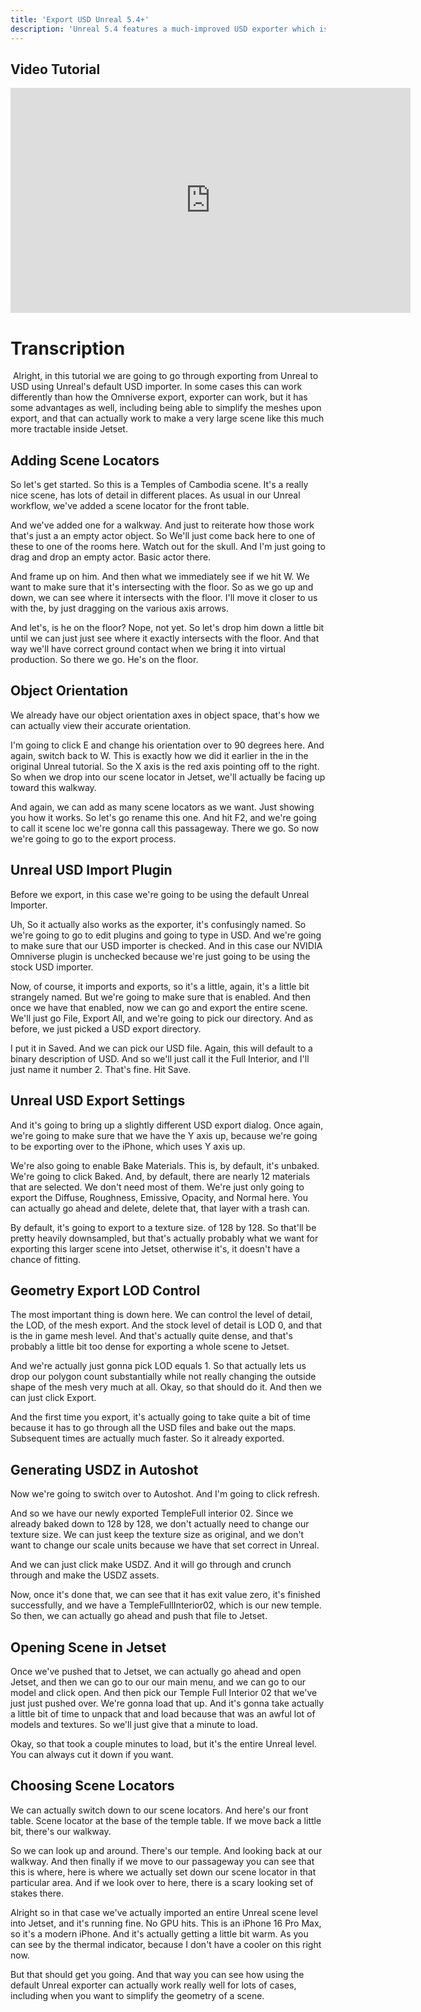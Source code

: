 ```yaml
---
title: 'Export USD Unreal 5.4+'
description: 'Unreal 5.4 features a much-improved USD exporter which is now the standard export technique as the Omniverse Unreal connector is deprecated.'
---
```


## Video Tutorial

<iframe src="https://share.descript.com/embed/4yyzv2YhmEA" width="640" height="360" frameborder="0" allowfullscreen></iframe>

# Transcription
​
Alright, in this tutorial we are going to go through exporting from Unreal to USD using Unreal's default USD importer. In some cases this can work differently than how the Omniverse export, exporter can work, but it has some advantages as well, including being able to simplify the meshes upon export, and that can actually work to make a very large scene like this much more tractable inside Jetset.


## Adding Scene Locators

So let's get started. So this is a Temples of Cambodia scene. It's a really nice scene, has lots of detail in different places. As usual in our Unreal workflow, we've added a scene locator for the front table.

And we've added one for a walkway. And just to reiterate how those work that's just a an empty actor object. So We'll just come back here to one of these to one of the rooms here. Watch out for the skull. And I'm just going to drag and drop an empty actor. Basic actor there.

And frame up on him. And then what we immediately see if we hit W. We want to make sure that it's intersecting with the floor. So as we go up and down, we can see where it intersects with the floor. I'll move it closer to us with the, by just dragging on the various axis arrows.

And let's, is he on the floor? Nope, not yet. So let's drop him down a little bit until we can just just see where it exactly intersects with the floor. And that way we'll have correct ground contact when we bring it into virtual production. So there we go. He's on the floor. 


## Object Orientation

We already have our object orientation axes in object space, that's how we can actually view their accurate orientation.

I'm going to click E and change his orientation over to 90 degrees here. And again, switch back to W. This is exactly how we did it earlier in the in the original Unreal tutorial. So the X axis is the red axis pointing off to the right. So when we drop into our scene locator in Jetset, we'll actually be facing up toward this walkway.

And again, we can add as many scene locators as we want. Just showing you how it works. So let's go rename this one. And hit F2, and we're going to call it scene loc we're gonna call this passageway. There we go. So now we're going to go to the export process.


## Unreal USD Import Plugin

Before we export, in this case we're going to be using the default Unreal Importer.

Uh, So it actually also works as the exporter, it's confusingly named. So we're going to go to edit plugins and going to type in USD. And we're going to make sure that our USD importer is checked. And in this case our NVIDIA Omniverse plugin is unchecked because we're just going to be using the stock USD importer.

Now, of course, it imports and exports, so it's a little, again, it's a little bit strangely named. But we're going to make sure that is enabled. And then once we have that enabled, now we can go and export the entire scene. We'll just go File, Export All, and we're going to pick our directory. And as before, we just picked a USD export directory.

I put it in Saved. And we can pick our USD file. Again, this will default to a binary description of USD. And so we'll just call it the Full Interior, and I'll just name it number 2. That's fine. Hit Save. 


## Unreal USD Export Settings

And it's going to bring up a slightly different USD export dialog. Once again, we're going to make sure that we have the Y axis up, because we're going to be exporting over to the iPhone, which uses Y axis up.

We're also going to enable Bake Materials. This is, by default, it's unbaked. We're going to click Baked. And, by default, there are nearly 12 materials that are selected. We don't need most of them. We're just only going to export the Diffuse, Roughness, Emissive, Opacity, and Normal here. You can actually go ahead and delete, delete that, that layer with a trash can.

By default, it's going to export to a texture size. of 128 by 128. So that'll be pretty heavily downsampled, but that's actually probably what we want for exporting this larger scene into Jetset, otherwise it's, it doesn't have a chance of fitting.


## Geometry Export LOD Control

The most important thing is down here. We can control the level of detail, the LOD, of the mesh export. And the stock level of detail is LOD 0, and that is the in game mesh level. And that's actually quite dense, and that's probably a little bit too dense for exporting a whole scene to Jetset.

And we're actually just gonna pick LOD equals 1. So that actually lets us drop our polygon count substantially while not really changing the outside shape of the mesh very much at all. Okay, so that should do it. And then we can just click Export.

And the first time you export, it's actually going to take quite a bit of time because it has to go through all the USD files and bake out the maps. Subsequent times are actually much faster. So it already exported. 


## Generating USDZ in Autoshot

Now we're going to switch over to Autoshot. And I'm going to click refresh.

And so we have our newly exported TempleFull interior 02. Since we already baked down to 128 by 128, we don't actually need to change our texture size. We can just keep the texture size as original, and we don't want to change our scale units because we have that set correct in Unreal.

And we can just click make USDZ. And it will go through and crunch through and make the USDZ assets.

Now, once it's done that, we can see that it has exit value zero, it's finished successfully, and we have a TempleFullInterior02, which is our new temple. So then, we can actually go ahead and push that file to Jetset.


## Opening Scene in Jetset

Once we've pushed that to Jetset, we can actually go ahead and open Jetset, and then we can go to our our main menu, and we can go to our model and click open. And then pick our Temple Full Interior 02 that we've just just pushed over. We're gonna load that up. And it's gonna take actually a little bit of time to unpack that and load because that was an awful lot of models and textures. So we'll just give that a minute to load.

Okay, so that took a couple minutes to load, but it's the entire Unreal level. You can always cut it down if you want. 


## Choosing Scene Locators

We can actually switch down to our scene locators. And here's our front table. Scene locator at the base of the temple table. If we move back a little bit, there's our walkway.

So we can look up and around. There's our temple. And looking back at our walkway. And then finally if we move to our passageway you can see that this is where, here is where we actually set down our scene locator in that particular area. And if we look over to here, there is a scary looking set of stakes there.

Alright so in that case we've actually imported an entire Unreal scene level into Jetset, and it's running fine. No GPU hits. This is an iPhone 16 Pro Max, so it's a modern iPhone. And it's actually getting a little bit warm. As you can see by the thermal indicator, because I don't have a cooler on this right now.

But that should get you going. And that way you can see how using the default Unreal exporter can actually work really well for lots of cases, including when you want to simplify the geometry of a scene.

